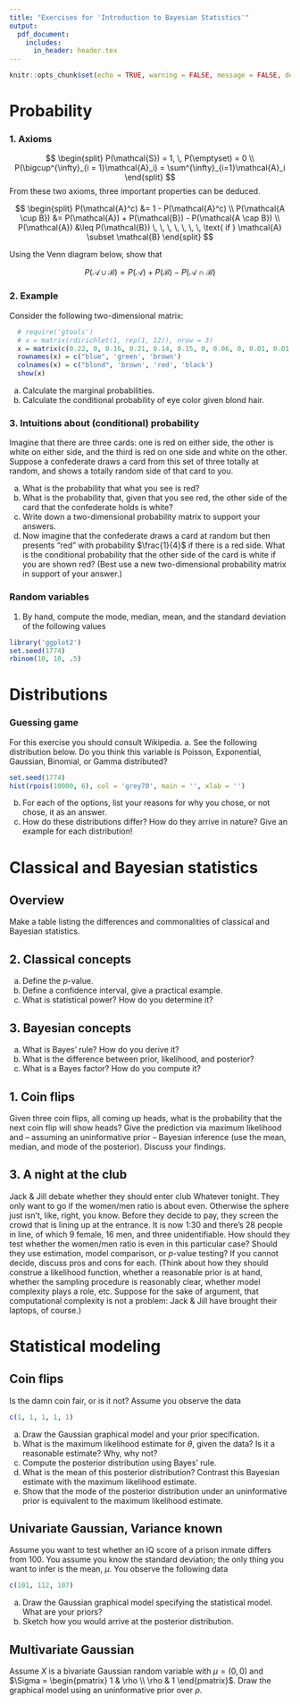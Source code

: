 ```yaml
---
title: "Exercises for 'Introduction to Bayesian Statistics'"
output:
  pdf_document:
    includes:
      in_header: header.tex
---
```


```r
knitr::opts_chunk$set(echo = TRUE, warning = FALSE, message = FALSE, dev.args = list(bg = 'transparent'), fig.align = 'center', fig.width = 3, fig.height = 2)
```

# Probability
### 1. Axioms
$$
\begin{split}
P(\mathcal{S}) = 1, \,  P(\emptyset) = 0 \\
P(\bigcup^{\infty}_{i = 1}\mathcal{A}_i) = \sum^{\infty}_{i=1}\mathcal{A}_i
\end{split}
$$
From these two axioms, three important properties can be deduced.

$$
\begin{split}
P(\mathcal{A}^c) &= 1 - P(\mathcal{A}^c) \\
P(\mathcal{A \cup B}) &= P(\mathcal{A}) + P(\mathcal{B}) - P(\mathcal{A \cap B}) \\
P(\mathcal{A}) &\leq P(\mathcal{B}) \, \, \, \, \, \, \, \text{  if   } \mathcal{A} \subset \mathcal{B}
\end{split}
$$

Using the Venn diagram below, show that

$$
P(\mathcal{A} \cup \mathcal{B}) = P(\mathcal{A}) + P(\mathcal{B}) - P(\mathcal{A} \cap \mathcal{B})
$$

\begin{center}
  \begin{tikzpicture}[fill=lightgray]
    % left hand
    \scope
            (-2,-2) rectangle (2,2)
            (1,0) circle (1);
      \fill[blue, opacity = .5] (0,0) circle (1);
    \endscope
    
    % right hand
    \scope
            (-2,-2) rectangle (2,2)
            (0,0) circle (1);
      \fill[red, opacity = .5] (1,0) circle (1);
    \endscope
  
    % outline
    \draw (0,0) circle (1) (0,1)  node [text=black,above] {$\mathcal{A}$}
          (1,0) circle (1) (1,1)  node [text=black,above] {$\mathcal{B}$}
          (1,0) circle (1) (1,1)  node [text=black,below, xshift = -.50cm, yshift = -.65cm] {$\mathcal{A \cap B}$}
          (-2,-2) rectangle (3,2) node [text=black,above] {$\mathcal{S}$};
  \end{tikzpicture}
\end{center}


### 2. Example
Consider the following two-dimensional matrix:

```r
  # require('gtools')
  # x = matrix(rdirichlet(1, rep(1, 12)), nrow = 3)
  x = matrix(c(0.22, 0, 0.16, 0.21, 0.14, 0.15, 0, 0.06, 0, 0.01, 0.01, 0.04), nrow = 3)
  rownames(x) = c("blue", 'green', 'brown')
  colnames(x) = c("blond", 'brown', 'red', 'black')
  show(x)
```

a. Calculate the marginal probabilities.
b. Calculate the conditional probability of eye color given blond hair.

### 3. Intuitions about (conditional) probability

Imagine that there are three cards: one is red on either side, the other is white on either side, and the third is red on one side and white on the other. Suppose a confederate draws a card from this set of three totally at random, and shows a totally random side of that card to you.

a. What is the probability that what you see is red?
b. What is the probability that, given that you see red, the other side of the card that the confederate holds is white?
c. Write down a two-dimensional probability matrix to support your answers.
d. Now imagine that the confederate draws a card at random but then presents "red" with probability $\frac{1}{4}$ if there is a red side. What is the conditional probability that the other side of the card is white if you are shown red? (Best use a new two-dimensional probability matrix in support of your answer.)

### Random variables

1) By hand, compute the mode, median, mean, and the standard deviation of the following values

```r
library('ggplot2')
set.seed(1774)
rbinom(10, 10, .5)
```

# Distributions

### Guessing game
For this exercise you should consult Wikipedia.
a. See the following distribution below. Do you think this variable is Poisson, Exponential, Gaussian, Binomial, or Gamma distributed?

```r
set.seed(1774)
hist(rpois(10000, 6), col = 'grey70', main = '', xlab = '')
```

b. For each of the options, list your reasons for why you chose, or not chose, it as an answer.
c. How do these distributions differ? How do they arrive in nature? Give an example for each distribution!

# Classical and Bayesian statistics
## Overview
Make a table listing the differences and commonalities of classical and Bayesian statistics.

## 2. Classical concepts
a. Define the *p*-value.
b. Define a confidence interval, give a practical example.
c. What is statistical power? How do you determine it?

## 3. Bayesian concepts
a. What is Bayes' rule? How do you derive it?
b. What is the difference between prior, likelihood, and posterior?
c. What is a Bayes factor? How do you compute it?

## 1. Coin flips 
Given three coin flips, all coming up heads, what is the probability that the next coin flip will show heads? Give the prediction via maximum likelihood and -- assuming an uninformative prior -- Bayesian inference (use the mean, median, and mode of the posterior). Discuss your findings.

## 3. A night at the club
Jack & Jill debate whether they should enter club Whatever tonight. They only want to go if the women/men ratio is about even. Otherwise the sphere just isn't, like, right, you know. Before they decide to pay, they screen the crowd that is lining up at the entrance. It is now 1:30 and there's 28 people in line, of which 9 female, 16 men, and three unidentifiable. How should they test whether the women/men ratio is even in this particular case? Should they use estimation, model comparison, or $p$-value testing? If you cannot decide, discuss pros and cons for each. (Think about how they should construe a likelihood function, whether a reasonable prior is at hand, whether the sampling procedure is reasonably clear, whether model complexity plays a role, etc. Suppose for the sake of argument, that computational complexity is not a problem: Jack & Jill have brought their laptops, of course.)

# Statistical modeling
## Coin flips
Is the damn coin fair, or is it not? Assume you observe the data
```r
c(1, 1, 1, 1, 1)
```

a. Draw the Gaussian graphical model and your prior specification.
b. What is the maximum likelihood estimate for $\theta$, given the data? Is it a reasonable estimate? Why, why not?
c. Compute the posterior distribution using Bayes' rule.
d. What is the mean of this posterior distribution? Contrast this Bayesian estimate with the maximum likelihood estimate.
e. Show that the mode of the posterior distribution under an uninformative prior is equivalent to the maximum likelihood estimate.

## Univariate Gaussian, Variance known
Assume you want to test whether an IQ score of a prison inmate differs from 100. You assume you know the standard deviation; the only thing you want to infer is the mean, $\mu$. You observe the following data

```r
c(101, 112, 107)
```

a. Draw the Gaussian graphical model specifying the statistical model. What are your priors?
b. Sketch how you would arrive at the posterior distribution.

## Multivariate Gaussian
Assume $X$ is a bivariate Gaussian random variable with $\mu = (0, 0)$ and $\Sigma = \begin{pmatrix} 1 & \rho \\ \rho & 1 \end{pmatrix}$. Draw the graphical model using an uninformative prior over $\rho$.

